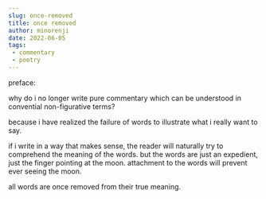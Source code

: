 ```yaml
---
slug: once-removed
title: once removed
author: minorenji
date: 2022-06-05
tags:
 - commentary
 - poetry
---
```


preface:

why do i no longer write pure commentary which can be understood in convential non-figurative terms?

because i have realized the failure of words to illustrate what i really want to say.  

if i write in a way that makes sense, the reader will naturally try to comprehend the meaning of the words. but the words are just an expedient, just the finger pointing at the moon. attachment to the words will prevent ever seeing the moon.

all words are once removed from their true meaning.
